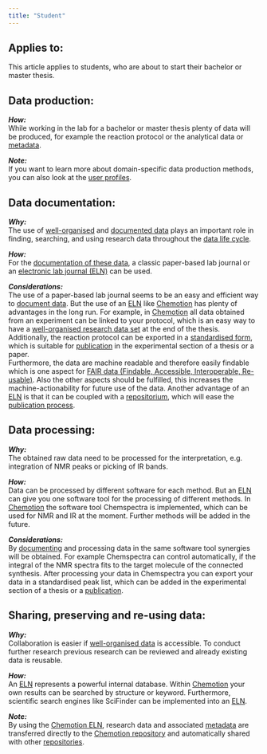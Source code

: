 ```yaml
---
title: "Student"
---
```


## Applies to:

This article applies to students, who are about to start their bachelor or master thesis.


## Data production:

***How:***          
While working in the lab for a bachelor or master thesis plenty of data will be produced, for example the reaction protocol or the analytical data or [metadata](/docs/topics/metadata).

***Note:***         
If you want to learn more about domain-specific data production methods, you can also look at the [user profiles](/docs/user_profiles/guide).

## Data documentation:

***Why:***          
The use of [well-organised](/docs/problems/data_organisation) and [documented data](/docs/problems/data_documentation) plays an important role in finding, searching, and using research data throughout the [data life cycle](/docs/topics/data_life_cycle).

***How:***          
For the [documentation of these data](/docs/problems/data_documentation), a classic paper-based lab journal or an [electronic lab journal (ELN)](/docs/topics/eln) can be used.

***Considerations:***              
The use of a paper-based lab journal seems to be an easy and efficient way to [document data](/docs/problems/data_documentation). But the use of an [ELN](/docs/topics/eln) like [Chemotion](https://www.chemotion.net/chemotionsaurus/index.html) has plenty of advantages in the long run. For example, in [Chemotion](https://www.chemotion.net/chemotionsaurus/index.html) all data obtained from an experiment can be linked to your protocol, which is an easy way to have a [well-organised research data set](/docs/problems/data_organisation) at the end of the thesis. Additionally, the reaction protocol can be exported in a [standardised form](/docs/topics/format_standards), which is suitable for [publication](/docs/problems/data_publication) in the experimental section of a thesis or a paper. <br /> Furthermore, the data are machine readable and therefore easily findable which is one aspect for [FAIR data (Findable, Accessible, Interoperable, Re-usable)](/docs/topics/fair). Also the other aspects should be fulfilled, this increases the machine-actionability for future use of the data. Another advantage of an [ELN](/docs/topics/eln) is that it can be coupled with a [repositorium](/docs/topics/repositories), which will ease the [publication process](/docs/problems/data_publicatio).


## Data processing:

***Why:***          
The obtained raw data need to be processed for the interpretation, e.g. integration of NMR peaks or picking of IR bands.

***How:***          
Data can be processed by different software for each method. But an [ELN](/docs/topics/eln) can give you one software tool for the processing of different methods. In [Chemotion](https://www.chemotion.net/chemotionsaurus/index.html) the software tool Chemspectra is implemented, which can be used for NMR and IR at the moment. Further methods will be added in the future.

***Considerations:***           
By [documenting](/docs/problems/data_documentation) and processing data in the same software tool synergies will be obtained. For example Chemspectra can control automatically, if the integral of the NMR spectra fits to the target molecule of the connected synthesis. After processing your data in Chemspectra you can export your data in a standardised peak list, which can be added in the experimental section of a thesis or a [publication](/docs/problems/data_publication).


## Sharing, preserving and re-using data:

***Why:***      
Collaboration is easier if [well-organised data](/docs/problems/data_organisation) is accessible. To conduct further research previous research can be reviewed and already existing data is reusable.

***How:***          
An [ELN](/docs/topics/eln) represents a powerful internal database. Within [Chemotion](https://www.chemotion.net/chemotionsaurus/index.html) your own results can be searched by structure or keyword. Furthermore, scientific search engines like SciFinder can be implemented into an [ELN](/docs/topics/eln). 

***Note:***         
By using the [Chemotion ELN](https://www.chemotion.net/chemotionsaurus/index.html), research data and associated [metadata](/docs/topics/metadata) are transferred directly to the [Chemotion repository](https://www.chemotion-repository.net/welcome) and automatically shared with other [repositories](https://www.re3data.org/).